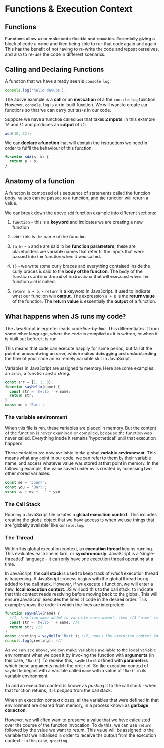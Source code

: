 # Functions & Execution Context

## Functions

Functions allow us to make code flexible and reusable. Essentially giving a block of code a name and then being able to run that code again and again. This has the benefit of not having to re-write the code and repeat ourselves, and also to re-use the code in different scenarios.

## Calling and Declaring Functions

A function that we have already seen is `console.log`:

```js
console.log('hello devups');
```

The above example is a **call** or an **invocation** of a the `console.log` function.
However, `console.log` is an in-built function. We will want to create our functions so that we can carry out tasks in our code.

Suppose we have a function called `add` that takes **2 inputs**, in this example `10` and `32` and produces an **output** of `42`:

```js
add(10, 32);
```

We can **declare a function** that will contain the instructions we need in order to fulfil the behaviour of this function.

```js
function add(a, b) {
  return a + b;
}
```

## Anatomy of a function

A function is composed of a sequence of statements called the function body. Values can be passed to a function, and the function will return a value.

We can break down the above `add` function example into different sections:

1. `function` - this is a **keyword** and indicates we are creating a new function

2. `add` - this is the name of the function

3. `(a,b)` - `a` and `b` are said to be **function parameters**, these are placeholders are variable names that refer to the inputs that were passed into the function when it was called.

4. `{}` - we write some curly braces and everything contained inside the curly braces is said to the **body of the function**. The body of the function contains the set of instructions that will executed when the function `add` is called.

5. `return a + b;` - `return` is a keyword in JavaScript. It used to indicate what our function will **output**. The expression `a + b` is the **return value** of the function. The **return value** is essentially the **output** of a function.

## What happens when JS runs my code?

The JavaScript interpreter reads code _line-by-line_. This differentiates it from some other language, where the code is compiled as it is written, or when it is built but before it is run.

This means that code can execute happily for some period, but fail at the point of encountering an error, which makes debugging and understanding the flow of your code an extremely valuable skill in JavaScript.

Variables in JavaScript are assigned to memory. Here are some examples: an array, a function and a string.

```js
const arr = [1, 2, 3];
function sayHello(name) {
  const str = 'hello ' + name;
  return str;
}
const me = 'Bart';
```

### The variable environment

When this file is run, these variables are placed in memory. But the content of the function is never examined or compiled, because the function was never called. Everything inside it remains 'hypothetical' until that execution happens.

These variables are now available in the global **variable environment**. This means what any point in our code, we can refer to them by their variable name, and access whatever value was stored at that point in memory. In the following example, the value saved under `us` is created by accessing two other stored variables:

```js
const me = 'Jonny';
const you = 'Bart';
const us = me + ' ' + you;
```

### The Call Stack

Running a JavaScript file creates a **global execution context**. This includes creating the global object that we have access to when we use things that are 'globally available' like `console.log`.

### The Thread

Within this global execution context, an **execution thread** begins running. This evaluates each line in turn, or **synchronously**. JavaScript is a 'single-threaded' language - it can only have one execution thread operating at a time.

In JavaScript, the **call stack** is used to keep track of _which_ execution thread is happening. A JavaScript process begins with the global thread being added to the call stack. However, if we execute a function, we will enter a new, **local execution context**. JS will add this to the call stack, to indicate that this context needs resolving before moving back to the global. This will ensure JavaScript executes the lines of code in the desired order. This example shows the order in which the lines are interpreted:

```js
function sayHello(name) {
  //1, function name added to variable environment, then //3 'name' is given value passed in as argument
  const str = 'hello ' + name; //4
  return str; //5
}
const greeting = sayHello('Bart'); //2, opens the execution context for 'sayHello', then //6 when 'greeting' is given the value returned from the local execution context.
console.log(greeting); //7
```

As we can see above, we can make variables available to the local variable environment when we open it by invoking the function with **arguments** (in this case, `'Bart'`). To receive this, `sayHello` is defined with **parameters** which these arguments match the order of. So the execution context of `sayHello` begins with a variable called `name` with a value of `'Bart'` in its variable environment.

To add an execution context is known as _pushing_ it to the call stack - when that function returns, it is _popped_ from the call stack.

When an execution context closes, all the variables that were defined in that environment are cleared from memory, in a process known as **garbage collection**.

However, we will often want to preserve a value that we have calculated over the course of the function invocation. To do this, we can use `return` followed by the value we want to return. This value will be assigned to the variable that we initialised in order to receive the output from the execution context - in this case, `greeting`.

